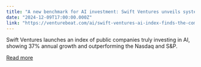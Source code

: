 ```yaml
---
title: "A new benchmark for AI investment: Swift Ventures unveils system to separate talk from action"
date: "2024-12-09T17:00:00.000Z"
link: "https://venturebeat.com/ai/swift-ventures-ai-index-finds-the-companies-actually-driving-the-tech/"
---
```


Swift Ventures launches an index of public companies truly investing in AI, showing 37% annual growth and outperforming the Nasdaq and S&#038;P.

[Read more](https://venturebeat.com/ai/swift-ventures-ai-index-finds-the-companies-actually-driving-the-tech/)
